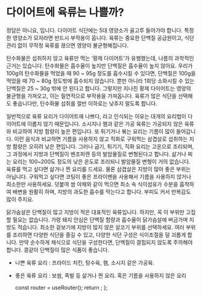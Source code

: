 # 다이어트에 육류는 나쁠까?

정답은 아니요, 입니다. 다이어트 식단에는 5대 영양소가 골고루 들어가야 합니다. 특정한 영양소가 모자라면 반드시 부작용이 옵니다. 육류는 중요한 단백질 공급원이고, 식단 관리 없이 무작정 육류를 끊으면 영양이 불균형해집니다.

탄수화물은 섭취하지 않고 육류만 먹는 ‘황제 다이어트’가 유행했는데, 나름의 과학적인 근거는 있습니다. 탄수화물은 흡수율이 높지만 단백질은 흡수율이 높지 않아요. 우리가 100g의 탄수화물을 먹었을 때 90 ~ 95g 정도를 흡수시킬 수 있다면, 단백질은 100g을 먹었을 때 70 ~ 80g 정도밖에 흡수되지 않습니다. 뿐만 아니라 1회당 소화시킬 수 있는 단백질은 25 ~ 30g 밖에 안 된다고 합니다. 그렇지만 지나친 황제 다이어트는 영양의 불균형을 가져오고, 이는 필연적으로 부작용을 가져옵니다. 육류가 많은 식단을 선택해도 좋습니다만, 탄수화물 섭취를 절반 이하로는 낮추지 말도록 합니다.

일반적으로 육류 요리가 다이어트에 나쁘다, 라고 인식되는 이유는 대개의 요리법이 다이어트에 이롭지 않기 때문입니다. 소시지나 햄과 같은 가공 육류는 가공되지 않은 육류와 비교하여 지방 함량이 높은 편입니다. 또 튀기거나 볶는 요리는 기름이 많이 들어갑니다. 이런 음식과 비교하면 기름을 사용하지 않고 직화로 구워먹는 삼겹살로 섭취하는 지방 함량은 오히려 낮은 편입니다. 그러나 굽기, 튀기기, 직화 요리는 고온으로 조리되며, 그 과정에서 지방과 단백질이 벤조피렌 등의 발암물질로 변형된다고 합니다. 삶거나 찌는 요리는 100~200도 정도의 낮은 온도로 조리되니 발암물질 변형이 거의 없습니다. 육류를 먹고 싶다면 삶거나 찐 요리를 드세요. 물론 삼겹살은 지방이 많아 좋은 부위는 아닙니다. 구워먹고 싶다면 코팅이 좋은 프라이팬을 사용해서 기름을 사용하지 않거나 최소한만 사용하세요. 덧붙여 쌈 야채와 같이 먹으면 최소 속 식이섬유가 수분을 흡착하여 배변을 원활히 하며, 지방의 과도한 흡수를 막는다고 합니다. 부피도 커서 만복감도 많이 주지요.

닭가슴살은 단백질이 많고 지방이 적은 대표적인 육류입니다. 하지만, 꼭 이 부위만 고집할 필요는 없습니다. 가령 돼지 안심은 단백질 함량과 흡수율이 닭가슴살에 버금가며 지방도 적습니다. 최소한 겉보기에 지방이 많지 않은 살코기 부위를 선택하세요. 여러 부위를 조리하면 다양한 식단을 즐길 수 있고, 다양한 식단 구성은 식이조절을 덜 괴롭게 합니다. 만약 순수하게 채식으로 식단을 구성한다면, 단백질이 결핍되지 않도록 주의해야 합니다. 콩같이 단백질이 많은 식품이 좋습니다.

- 나쁜 육류 요리 : 프라이드 치킨, 탕수육, 햄, 소시지 같은 가공육.
- 좋은 육류 요리 : 보쌈, 족발 등 삶거나 찐 요리. 혹은 기름을 사용하지 않은 요리



  const router = useRouter();
  return <PageKey route={router.pathname} />;
};

<Final />
